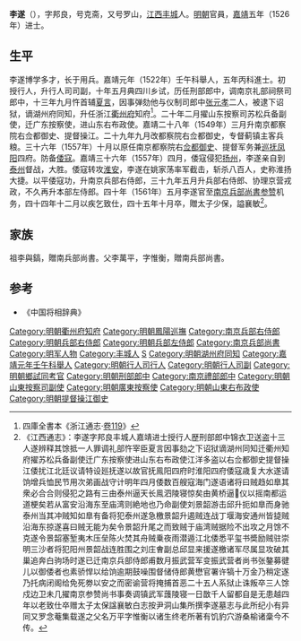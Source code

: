 {{for|中国北京市顺义区下辖的一个镇|李遂镇}}
{{for|唐朝皇子、蜀王|李遡}}
{{明清人物信息框
| 姓名 = 李遂
| 原名 =
| 圖片名稱= 
| 圖片大小 =
| 圖片說明 = 
| 最高職務 =南京兵部尚書參贊機務
| 國家 = 大明 
| 爵位 =
| 籍貫 = [[江西|江西]][[豐城縣|豐城縣]]
| 族裔 = 
| 字號 = 
| 諡號 =襄敏
| 出生日期 = 弘治十七年甲子
| 出生地點 = 
| 逝世日期 = 嘉靖四十五年丙寅
| 逝世地點 =
| 墓葬 =
| 配偶 = 配赖氏，贈夫人；继配晏氏，封夫人
| 親屬 = （子）[[李栻|李栻]]、[[李材|李材]]、李枢
| 出身 =
* 嘉靖元年壬午科舉人
* 嘉靖五年丙戌科同進士出身
| 經歷 =
| 著作 = 
}}'''李遂'''（{{bd|1504年||1566年|catIdx=L}}），字邦良，号克斋，又号罗山，[[江西|江西]][[丰城县|丰城]]人。[[明朝|明朝]]官員，[[嘉靖|嘉靖]]五年（1526年）进士。

==生平==
李遂博学多才，长于用兵。嘉靖元年（1522年）壬午科舉人，五年丙科進士。初授行人，升行人司司副，十年五月典四川乡试，历任刑部郎中，调南京礼部祠祭司郎中，十三年九月忤首辅[[夏言|夏言]]，因事弹劾他与仪制司郎中[[张元孝|张元孝]]二人，被逮下诏狱，谪湖州府同知，升任浙江[[衢州府|衢州府]]知府<ref>四庫全書本《浙江通志·[[s:浙江通志_(四庫全書本)/卷119|卷119]]》</ref>。二十年二月擢山东按察司苏松兵备副使，迁广东按察使，进山东右布政使。嘉靖二十八年（1549年）三月升南京都察院右佥都御史、提督操江。二十九年九月改都察院右佥都御史，专督蓟镇主客兵粮。三十六年（1557年）十月以原任南京都察院右[[佥都御史|佥都御史]]、提督军务兼[[巡抚|巡抚]][[凤阳府|凤阳]]四府。防备[[倭寇|倭寇]]。嘉靖三十六年（1557年）四月，倭寇侵犯[[扬州|扬州]]，李遂亲自到[[泰州|泰州]]督战，大胜。倭寇转攻[[淮安|淮安]]，李遂在姚家荡率军截击，斩杀八百人，史称淮扬大捷。以平倭寇功，升南京兵部右侍郎，三十九年五月升兵部右侍郎、协理京营戎政，不久再升本部左侍郎。四十年（1561年）五月李遂官至[[南京|南京]][[兵部尚書|兵部尚書]][[参赞|参赞]]机务，四十四年十二月以疾乞致仕，四十五年十月卒，贈太子少保，謚襄敏<ref>《江西通志》：李遂字邦良丰城人嘉靖进士授行人歴刑部郎中锦衣卫送盗十三人遂辨释其馀抵一人罪调礼部忤宰臣夏言因事劾之下诏狱谪湖州同知迁衢州知府擢苏松兵备副使迁广东按察使进山东右布政使江洋多盗以右佥都御史提督操江倭扰江北廷议请特设廵抚遂以故官抚鳯阳四府时淮阳四府倭寇歳复大水遂请饷增兵恤民节用次弟画战守计明年四月倭数百艘寇海门遂语诸将曰贼趋如臯其衆必合合则侵犯之路有三由泰州逼天长鳯泗陵寝惊矣由黄桥逼𤓰仪以摇南都运道梗矣若从富安沿海东至庙湾则絶地也乃命副使刘景韶游击邱升扼如臯而身驰泰州当其冲贼知如臯有备将犯泰州遂急檄景韶升遏贼连战丁堰海安通州皆㨗贼沿海东掠遂喜曰贼无能为矣令景韶升尾之而致贼于庙湾贼据险不出攻之月馀不克遂令景韶塞堑夷木压垒陈火焚其舟贼乗夜雨潜遁江北倭悉平玺书奬励贼驻崇明三沙者将犯阳州景韶战连胜围之刘庄㑹副总邱显来援遂檄诸军尽属显攻破其巢追奔白驹场时遂已迁南京兵部侍郎甫数月振武营军变振武营者尚书张鏊募徤儿以御倭者也素骄悍以给饷逾期鼓噪围督储侍郎黄懋官署许犒十万金乃稍定遂乃托病闭阁给免死劵以安之而密谕营将掩捕首恶二十五人系狱止诛叛卒三人馀戍边卫未几擢南京参赞尚书事奏调镇武军䕶陵寝一日㪚千人留都自是无患越四年以老致仕卒赠太子太保諡襄敏白志按尹洞山集所撰李遂墓志与此所纪小有异同又罗念菴集载遂之父名万平字惟衡以诸生终老所著有饥豹穴游桑榆诸稾今不传。</ref>。

==家族==
祖李與鎬，贈南兵部尚書。父李萬平，字惟衡，贈南兵部尚書。

==参考==
{{reflist}}
*《中国将相辞典》

{{嘉靖五年丙戌科殿試金榜}}
{{DEFAULTSORT:L}}
[[Category:明朝衢州府知府|Category:明朝衢州府知府]]
[[Category:明朝鳳陽巡撫|Category:明朝鳳陽巡撫]]
[[Category:南京兵部右侍郎|Category:南京兵部右侍郎]]
[[Category:明朝兵部右侍郎|Category:明朝兵部右侍郎]]
[[Category:明朝兵部左侍郎|Category:明朝兵部左侍郎]]
[[Category:南京兵部尚書|Category:南京兵部尚書]]
[[Category:明军人物|Category:明军人物]]
[[Category:丰城人|Category:丰城人]]
[[Category:李姓|S]]
[[Category:明朝湖州府同知|Category:明朝湖州府同知]]
[[Category:嘉靖元年壬午科舉人|Category:嘉靖元年壬午科舉人]]
[[Category:明朝行人司行人|Category:明朝行人司行人]]
[[Category:明朝行人司副|Category:明朝行人司副]]
[[Category:明朝鄉試同考官|Category:明朝鄉試同考官]]
[[Category:明朝刑部郎中|Category:明朝刑部郎中]]
[[Category:南京禮部郎中|Category:南京禮部郎中]]
[[Category:明朝山東按察司副使|Category:明朝山東按察司副使]]
[[Category:明朝廣東按察使|Category:明朝廣東按察使]]
[[Category:明朝山東右布政使|Category:明朝山東右布政使]]
[[Category:明朝提督操江御史|Category:明朝提督操江御史]]